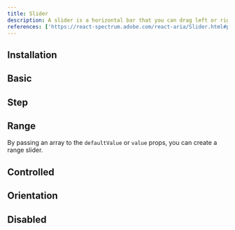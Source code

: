```yaml
---
title: Slider
description: A slider is a horizontal bar that you can drag left or right to select a value within a range, similar to adjusting volume.
references: ['https://react-spectrum.adobe.com/react-aria/Slider.html#props']
---
```


## Installation
<Install component='slider' />

## Basic
<Demo component='controls/slider/slider-demo' />

## Step
<Demo component='controls/slider/slider-step-demo' />

## Range
By passing an array to the `defaultValue` or `value` props, you can create a range slider.
<Demo component='controls/slider/slider-range-demo' />

## Controlled
<Demo component='controls/slider/slider-controlled-demo' />

## Orientation
<Demo component='controls/slider/slider-orientation-demo' />

## Disabled
<Demo component='controls/slider/slider-disabled-demo' />
